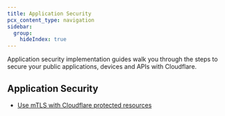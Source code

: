 ```yaml
---
title: Application Security
pcx_content_type: navigation
sidebar:
  group:
    hideIndex: true
---
```



Application security implementation guides walk you through the steps to secure your public applications, devices and APIs with Cloudflare.

## Application Security

- [Use mTLS with Cloudflare protected resources](/learning-paths/mtls/concepts/)
